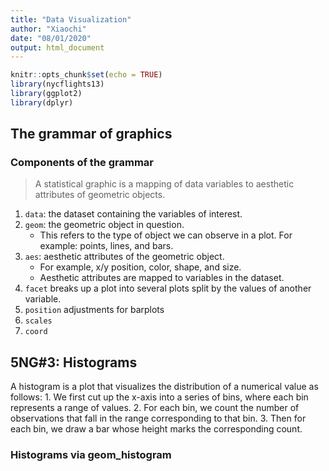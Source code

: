 ```yaml
---
title: "Data Visualization"
author: "Xiaochi"
date: "08/01/2020"
output: html_document
---
```


```r
knitr::opts_chunk$set(echo = TRUE)
library(nycflights13)
library(ggplot2)
library(dplyr)
```

## The grammar of graphics

### Components of the grammar

> A statistical graphic is a mapping of data variables to aesthetic attributes of geometric objects.

1. `data`: the dataset containing the variables of interest.
2. `geom`: the geometric object in question. 
    - This refers to the type of object we can observe in a plot. For example: points, lines, and bars.
3. `aes`: aesthetic attributes of the geometric object. 
    - For example, x/y position, color, shape, and size. 
    - Aesthetic attributes are mapped to variables in the dataset.
4. `facet` breaks up a plot into several plots split by the values of another variable.
5. `position` adjustments for barplots
6. `scales`
7. `coord`

## 5NG#3: Histograms

A histogram is a plot that visualizes the distribution of a numerical value as follows:
1. We first cut up the x-axis into a series of bins, where each bin represents a range of values.
2. For each bin, we count the number of observations that fall in the range corresponding to that bin.
3. Then for each bin, we draw a bar whose height marks the corresponding count.

### Histograms via geom_histogram

